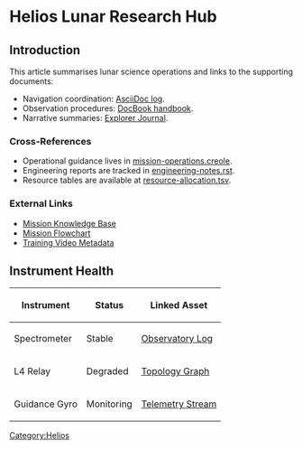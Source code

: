 = Helios Lunar Research Hub =

== Introduction ==
This article summarises lunar science operations and links to the supporting documents:
* Navigation coordination: [[celestial-navigation-notes.adoc|AsciiDoc log]].
* Observation procedures: [[observation-handbook.dbk|DocBook handbook]].
* Narrative summaries: [[explorer-journal.fb2|Explorer Journal]].

=== Cross-References ===
* Operational guidance lives in [[mission-operations.creole]].
* Engineering reports are tracked in [[engineering-notes.rst]].
* Resource tables are available at [[resource-allocation.tsv]].

=== External Links ===
* [[mission-wiki.wiki|Mission Knowledge Base]]
* [[mission-flowchart.mermaid|Mission Flowchart]]
* [[youtube-solid-principles.json|Training Video Metadata]]

== Instrument Health ==
{| class="wikitable"
! Instrument !! Status !! Linked Asset
|-
| Spectrometer || Stable || [[observatory-log.dj|Observatory Log]]
|-
| L4 Relay || Degraded || [[mission-network.gv|Topology Graph]]
|-
| Guidance Gyro || Monitoring || [[telemetry-events.jsonl|Telemetry Stream]]
|}

[[Category:Helios]]
